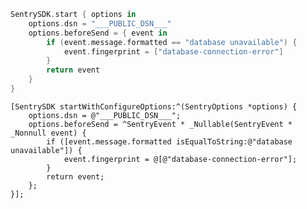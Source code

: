 ```swift
SentrySDK.start { options in
    options.dsn = "___PUBLIC_DSN___"
    options.beforeSend = { event in
        if (event.message.formatted == "database unavailable") {
            event.fingerprint = ["database-connection-error"]
        }
        return event
    }
}
```

```objc
[SentrySDK startWithConfigureOptions:^(SentryOptions *options) {
    options.dsn = @"___PUBLIC_DSN___";
    options.beforeSend = ^SentryEvent * _Nullable(SentryEvent * _Nonnull event) {
        if ([event.message.formatted isEqualToString:@"database unavailable"]) {
            event.fingerprint = @[@"database-connection-error"];
        }
        return event;
    };
}];
```
